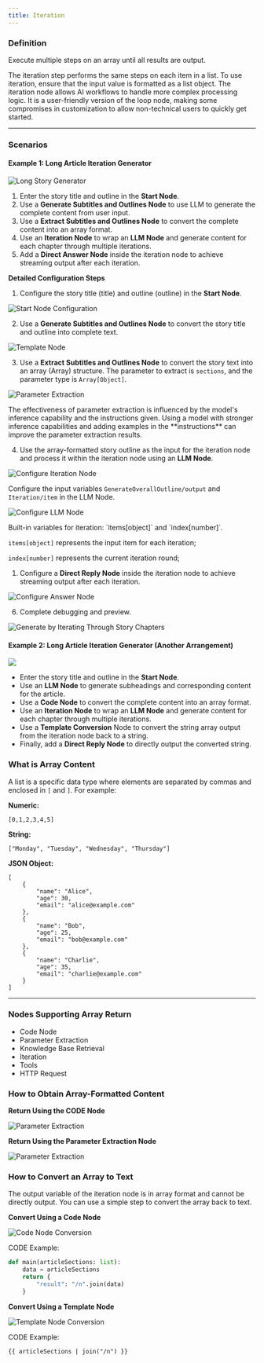 ```yaml
---
title: Iteration
---
```


### Definition

Execute multiple steps on an array until all results are output.

The iteration step performs the same steps on each item in a list. To use iteration, ensure that the input value is formatted as a list object. The iteration node allows AI workflows to handle more complex processing logic. It is a user-friendly version of the loop node, making some compromises in customization to allow non-technical users to quickly get started.

***

### Scenarios

#### **Example 1: Long Article Iteration Generator**

![Long Story Generator](../../../../images/assets/long-article-iteration-generator.png)

1. Enter the story title and outline in the **Start Node**.
2. Use a **Generate Subtitles and Outlines Node** to use LLM to generate the complete content from user input.
3. Use a **Extract Subtitles and Outlines Node** to convert the complete content into an array format.
4. Use an **Iteration Node** to wrap an **LLM Node** and generate content for each chapter through multiple iterations.
5. Add a **Direct Answer Node** inside the iteration node to achieve streaming output after each iteration.

**Detailed Configuration Steps**

1. Configure the story title (title) and outline (outline) in the **Start Node**.

![Start Node Configuration](../../../../images/assets/workflow-start-node.png)

2. Use a **Generate Subtitles and Outlines Node** to convert the story title and outline into complete text.

![Template Node](../../../../images/assets/workflow-generate-subtitles-node.png)

3. Use a **Extract Subtitles and Outlines Node** to convert the story text into an array (Array) structure. The parameter to extract is `sections`, and the parameter type is `Array[Object]`.

![Parameter Extraction](../../../../images/assets/workflow-extract-subtitles-and-outlines.png)

<Note>
The effectiveness of parameter extraction is influenced by the model's inference capability and the instructions given. Using a model with stronger inference capabilities and adding examples in the **instructions** can improve the parameter extraction results.
</Note>

4. Use the array-formatted story outline as the input for the iteration node and process it within the iteration node using an **LLM Node**.

![Configure Iteration Node](../../../../images/assets/workflow-iteration-node.png)

Configure the input variables `GenerateOverallOutline/output` and `Iteration/item` in the LLM Node.

![Configure LLM Node](../../../../images/assets/workflow-iteration-llm-node.png)

<Note>
Built-in variables for iteration: `items[object]` and `index[number]`.

`items[object]` represents the input item for each iteration;

`index[number]` represents the current iteration round;
</Note>

1. Configure a **Direct Reply Node** inside the iteration node to achieve streaming output after each iteration.

![Configure Answer Node](../../../../images/assets/workflow-configure-anwer-node.png)

6. Complete debugging and preview.

![Generate by Iterating Through Story Chapters](../../../../images/assets/iteration-node-iteration-through-story-chapters.png)

#### **Example 2: Long Article Iteration Generator (Another Arrangement)**

![](../../../../images/assets/iteration-node-iteration-long-article-iteration-generator.png)

* Enter the story title and outline in the **Start Node**.
* Use an **LLM Node** to generate subheadings and corresponding content for the article.
* Use a **Code Node** to convert the complete content into an array format.
* Use an **Iteration Node** to wrap an **LLM Node** and generate content for each chapter through multiple iterations.
* Use a **Template Conversion** Node to convert the string array output from the iteration node back to a string.
* Finally, add a **Direct Reply Node** to directly output the converted string.

### What is Array Content

A list is a specific data type where elements are separated by commas and enclosed in `[` and `]`. For example:

**Numeric:**

```
[0,1,2,3,4,5]
```

**String:**

```
["Monday", "Tuesday", "Wednesday", "Thursday"]
```

**JSON Object:**

```
[
    {
        "name": "Alice",
        "age": 30,
        "email": "alice@example.com"
    },
    {
        "name": "Bob",
        "age": 25,
        "email": "bob@example.com"
    },
    {
        "name": "Charlie",
        "age": 35,
        "email": "charlie@example.com"
    }
]
```

***

### Nodes Supporting Array Return

* Code Node
* Parameter Extraction
* Knowledge Base Retrieval
* Iteration
* Tools
* HTTP Request

### How to Obtain Array-Formatted Content

**Return Using the CODE Node**

![Parameter Extraction](../../../../images/assets/workflow-extract-subtitles-and-outlines.png)

**Return Using the Parameter Extraction Node**

![Parameter Extraction](../../../../images/assets/workflow-parameter-extraction-node.png)

### How to Convert an Array to Text

The output variable of the iteration node is in array format and cannot be directly output. You can use a simple step to convert the array back to text.

**Convert Using a Code Node**

![Code Node Conversion](../../../../images/assets/iteration-code-node-convert.png)

CODE Example:

```python
def main(articleSections: list):
    data = articleSections
    return {
        "result": "/n".join(data)
    }
```

**Convert Using a Template Node**

![Template Node Conversion](../../../../images/assets/workflow-template-node.png)

CODE Example:

```django
{{ articleSections | join("/n") }}
```
